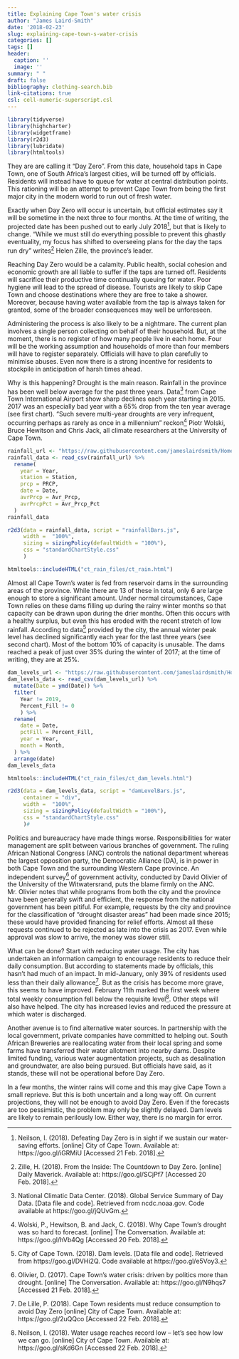 ```yaml
---
title: Explaining Cape Town's water crisis
author: "James Laird-Smith"
date: '2018-02-23'
slug: explaining-cape-town-s-water-crisis
categories: []
tags: []
header:
  caption: ''
  image: ''
summary: " "
draft: false
bibliography: clothing-search.bib
link-citations: true
csl: cell-numeric-superscript.csl
---
```


```r
library(tidyverse)
library(highcharter)
library(widgetframe)
library(r2d3)
library(lubridate)
library(htmltools)
```

They are are calling it “Day Zero”. From this date, household taps in Cape Town, one of South Africa's largest cities, will be turned off by officials. Residents will instead have to queue for water at central distribution points. This rationing will be an attempt to prevent Cape Town from being the first major city in the modern world to run out of fresh water.

Exactly when Day Zero will occur is uncertain, but official estimates say it will be sometime in the next three to four months. At the time of writing, the projected date has been pushed out to early July 2018^[Neilson, I. (2018). Defeating Day Zero is in sight if we sustain our water-saving efforts. [online] City of Cape Town. Available at: https://goo.gl/iGRMiU [Accessed 21 Feb. 2018].], but that is likely to change. “While we must still do everything possible to prevent this ghastly eventuality, my focus has shifted to overseeing plans for the day the taps run dry” writes^[Zille, H. (2018). From the Inside: The Countdown to Day Zero. [online] Daily Maverick. Available at: https://goo.gl/SCjPf7 [Accessed 20 Feb. 2018].] Helen Zille, the province’s leader.

Reaching Day Zero would be a calamity. Public health, social cohesion and economic growth are all liable to suffer if the taps are turned off. Residents will sacrifice their productive time continually queuing for water. Poor hygiene will lead to the spread of disease. Tourists are likely to skip Cape Town and choose destinations where they are free to take a shower. Moreover, because having water available from the tap is always taken for granted, some of the broader consequences may well be unforeseen.

Administering the process is also likely to be a nightmare. The current plan involves a single person collecting on behalf of their household. But, at the moment, there is no register of how many people live in each home. Four will be the working assumption and households of more than four members will have to register separately. Officials will have to plan carefully to minimise abuses. Even now there is a strong incentive for residents to stockpile in anticipation of harsh times ahead.

Why is this happening? Drought is the main reason. Rainfall in the province has been well below average for the past three years. Data^[National Climatic Data Center. (2018). Global Service Summary of Day Data. [Data file and code]. Retrieved from ncdc.noaa.gov. Code available at https://goo.gl/jQUvGm.] from Cape Town International Airport show sharp declines each year starting in 2015. 2017 was an especially bad year with a 65% drop from the ten year average (see first chart). “Such severe multi-year droughts are very infrequent, occurring perhaps as rarely as once in a millennium” reckon^[Wolski, P., Hewitson, B. and Jack, C. (2018). Why Cape Town's drought was so hard to forecast. [online] The Conversation. Available at: https://goo.gl/hVb4Qg [Accessed 20 Feb. 2018].] Piotr Wolski, Bruce Hewitson and Chris Jack, all climate researchers at the University of Cape Town.

```r
rainfall_url <- "https://raw.githubusercontent.com/jameslairdsmith/Home_and_dry/master/Rained_out.csv"
rainfall_data <- read_csv(rainfall_url) %>% 
  rename(
    year = Year,
    station = Station,
    prcp = PRCP,
    date = Date,
    avrPrcp = Avr_Prcp,
    avrPrcpPct = Avr_Prcp_Pct
  )
rainfall_data
```


```r
r2d3(data = rainfall_data, script = "rainfallBars.js",
     width =  "100%",
     sizing = sizingPolicy(defaultWidth = "100%"),
     css = "standardChartStyle.css"
     )
```

```r
htmltools::includeHTML("ct_rain_files/ct_rain.html")
```

Almost all Cape Town's water is fed from reservoir dams in the surrounding areas of the province. While there are 13 of these in total, only 6 are large enough to store a significant amount. Under normal circumstances, Cape Town relies on these dams filling up during the rainy winter months so that capacity can be drawn upon during the drier months. Often this occurs with a healthy surplus, but even this has eroded with the recent stretch of low rainfall. According to data^[City of Cape Town. (2018). Dam levels. [Data file and code]. Retrieved from https://goo.gl/DVHi2Q. Code available at https://goo.gl/e5Voy3.] provided by the city, the annual winter peak level has declined significantly each year for the last three years (see second chart). Most of the bottom 10% of capacity is unusable. The dams reached a peak of just over 35% during the winter of 2017; at the time of writing, they are at 25%.

```r
dam_levels_url <- "https://raw.githubusercontent.com/jameslairdsmith/Home_and_dry/master/Waving_Goodbye.csv"
dam_levels_data <- read_csv(dam_levels_url) %>% 
  mutate(Date = ymd(Date)) %>% 
  filter(
    Year != 2019,
    Percent_Fill != 0
    ) %>% 
  rename(
    date = Date,
    pctFill = Percent_Fill,
    year = Year,
    month = Month,
  ) %>% 
  arrange(date)
dam_levels_data
```

```r
htmltools::includeHTML("ct_rain_files/ct_dam_levels.html")
```

```r
r2d3(data = dam_levels_data, script = "damLevelBars.js",
     container = "div",
     width =  "100%",
     sizing = sizingPolicy(defaultWidth = "100%"),
     css = "standardChartStyle.css"
     )#
```


Politics and bureaucracy have made things worse. Responsibilities for water management are split between various branches of government. The ruling African National Congress (ANC) controls the national department whereas the largest opposition party, the Democratic Alliance (DA), is in power in both Cape Town and the surrounding Western Cape province. An independent survey^[Olivier, D. (2017). Cape Town’s water crisis: driven by politics more than drought. [online] The Conversation. Available at: https://goo.gl/N9hqs7 [Accessed 21 Feb. 2018].] of government activity, conducted by David Olivier of the University of the Witwatersrand, puts the blame firmly on the ANC. Mr. Olivier notes that while programs from both the city and the province have been generally swift and efficient, the response from the national government has been pitiful. For example, requests by the city and province for the classification of "drought disaster areas" had been made since 2015; these would have provided financing for relief efforts. Almost all these requests continued to be rejected as late into the crisis as 2017. Even while approval was slow to arrive, the money was slower still.

What can be done? Start with reducing water usage. The city has undertaken an information campaign to encourage residents to reduce their daily consumption. But according to statements made by officials, this hasn’t had much of an impact. In mid-January, only 39% of residents used less than their daily allowance^[De Lille, P. (2018). Cape Town residents must reduce consumption to avoid Day Zero [online] City of Cape Town. Available at: https://goo.gl/2uQQco [Accessed 22 Feb. 2018].]. But as the crisis has become more grave, this seems to have improved. February 11th marked the first week where total weekly consumption fell below the requisite level^[Neilson, I. (2018). Water usage reaches record low – let’s see how low we can go. [online] City of Cape Town. Available at: https://goo.gl/sKd6Gn [Accessed 22 Feb. 2018].]. Other steps will also have helped. The city has increased levies and reduced the pressure at which water is discharged.

Another avenue is to find alternative water sources. In partnership with the local government, private companies have committed to helping out. South African Breweries are reallocating water from their local spring and some farms have transferred their water allotment into nearby dams. Despite limited funding, various water augmentation projects, such as desalination and groundwater, are also being pursued. But officials have said, as it stands, these will not be operational before Day Zero.

In a few months, the winter rains will come and this may give Cape Town a small reprieve. But this is both uncertain and a long way off. On current projections, they will not be enough to avoid Day Zero. Even if the forecasts are too pessimistic, the problem may only be slightly delayed. Dam levels are likely to remain perilously low. Either way, there is no margin for error.
